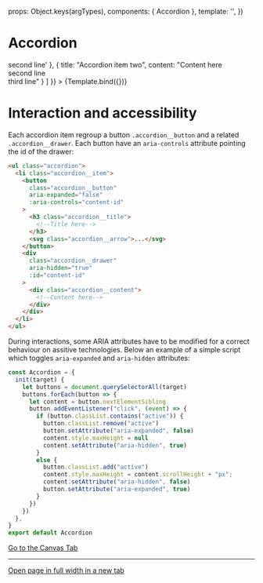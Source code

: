 
<Meta 
  title="Components/Accordion" 
  component={Accordion} 
/>

  props: Object.keys(argTypes),
  components: { Accordion },
  template: '<Accordion id="1" :content="content" />',
})


# Accordion

<Canvas>
  <Story
    name="Example"
    args={{
      content: [
        { title: 'Accordion item one', content: 'Content here <br>second line' },
        { title: "Accordion item two", content: "Content here <br>second line<br>third line" }
      ]
    }}
  >
    {Template.bind({})}
  </Story>
</Canvas>

# Interaction and accessibility

Each accordion item regroup a button `.accordion__button`  and a related `.accordion__drawer`. Each button have an `aria-controls` attribute pointing the id of the drawer:

```html
<ul class="accordion">
  <li class="accordion__item">
    <button
      class="accordion__button"
      aria-expanded="false"
      :aria-controls="content-id"
    >
      <h3 class="accordion__title">
        <!--Title here-->
      </h3>
      <svg class="accordion__arrow">...</svg>
    </button>
    <div
      class="accordion__drawer"
      aria-hidden="true"
      :id="content-id"
    >
      <div class="accordion__content">
        <!--Content here-->
      </div>
    </div>
  </li>
</ul>
```

During interactions, some ARIA attributes have to be modified for a correct behaviour on assitive technologies. Below an example of a simple script which toggles `aria-expanded` and `aria-hidden` attributes:

```javascript
const Accordion = {
  init(target) {
    let buttons = document.querySelectorAll(target)
    buttons.forEach(button => {
      let content = button.nextElementSibling
      button.addEventListener("click", (event) => {
        if (button.classList.contains("active")) {
          button.classList.remove("active")
          button.setAttribute("aria-expanded", false)
          content.style.maxHeight = null
          content.setAttribute("aria-hidden", true)
        }
        else {
          button.classList.add("active")
          content.style.maxHeight = content.scrollHeight + "px";
          content.setAttribute("aria-hidden", false)
          button.setAttribute("aria-expanded", true)
        }
      })
    })
  },
}
export default Accordion
```

<a href="?path=/story/components-accordion--example">
  Go to the Canvas Tab
</a>

---

<a href="?id=components-accordion--example" target="_blank">
  Open page in full width in a new tab
</a>
